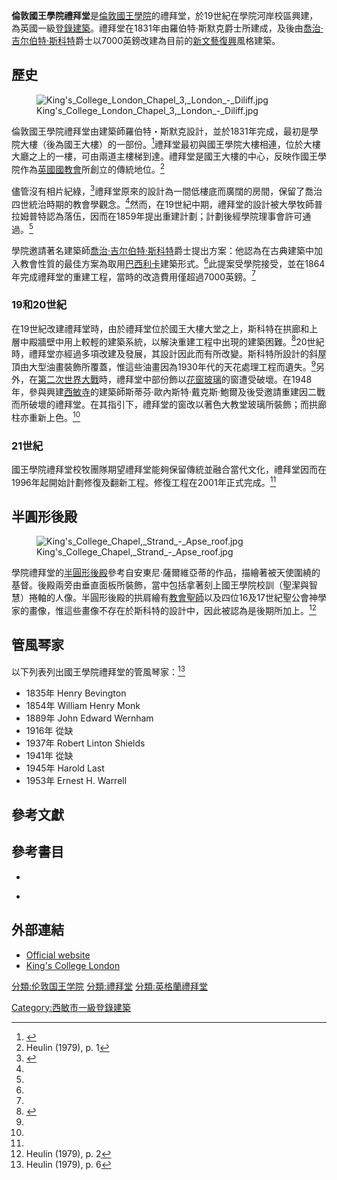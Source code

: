 {{Other uses|國王學院禮拜堂}}
{{Infobox religious building
| building_name         = 倫敦國王學院禮拜堂
| infobox_width         =
| image                 = King's College London Chapel 2, London - Diliff.jpg
| image_size            =
| alt                   =
| caption               = 倫敦國王學院禮拜堂為英國一級[[登錄建築|登錄建築]]，於1864年由[[喬治·吉尔伯特·斯科特|喬治·吉尔伯特·斯科特]]爵士重新設計
| map_type              =
| map_size              =
| map_caption           =
| location              = [[英國|英國]][[倫敦國王學院|倫敦國王學院]]河岸校區
| geo                   =
| latitude              = 51.51187
| longitude             = -0.11506
| coord_region          =
| religious_affiliation = 
| rite                  =
| region                =
| state                 =
| province              =
| territory             =
| prefecture            =
| sector                =
| district              =
| cercle                =
| municipality          =
| consecration_year     =
| status                = 
| functional_status     = 
| heritage_designation  = 一級[[登錄建築|登錄建築]]（Grade I listed building）
| leadership            = 
| website               =
| architecture          = yes
| architect             = 
| architecture_type     = [[禮拜堂|禮拜堂]]
| architecture_style    =
| founded_by            = 
| funded_by             =
| general_contractor    =
| facade_direction      =
| groundbreaking        =
| year_completed        = '''1831年''' - 羅伯特·斯默克 <br /> '''1864年''' - [[喬治·吉尔伯特·斯科特|喬治·吉尔伯特·斯科特]]
| construction_cost     =
| specifications        =
| capacity              =
| length                =
| width                 =
| width_nave            =
| height_max            =
| dome_quantity         =
| dome_height_outer     =
| dome_height_inner     =
| dome_dia_outer        =
| dome_dia_inner        =
| minaret_quantity      =
| minaret_height        =
| spire_quantity        =
| spire_height          =
| materials             =
| nrhp                  =
| added                 =
| refnum                =
| designated            =
}}

'''倫敦國王學院禮拜堂'''是[[倫敦國王學院|倫敦國王學院]]的禮拜堂，於19世紀在學院河岸校區興建，為英國一級[[登錄建築|登錄建築]]。禮拜堂在1831年由羅伯特·斯默克爵士所建成，及後由[[喬治·吉尔伯特·斯科特|喬治·吉尔伯特·斯科特]]爵士以7000英鎊改建為目前的[[新文藝復興建築|新文藝復興]]風格建築。

== 歷史 ==
[[File:King's_College_London_Chapel_3,_London_-_Diliff.jpg|thumb]]

倫敦國王學院禮拜堂由建築師羅伯特・斯默克設計，並於1831年完成，最初是學院大樓（後為國王大樓）的一部份。<ref name="strandchapel">{{cite web |url=http://www.kcl.ac.uk/aboutkings/principal/dean/chaplaincy/strand/chapel/history.pdf |title=A brief history of the Chapel |accessdate=20 January 2013 |publisher=King's College London |deadurl=yes |archiveurl=https://web.archive.org/web/20130620180033/http://www.kcl.ac.uk/aboutkings/principal/dean/chaplaincy/strand/chapel/history.pdf |archivedate=2013年6月20日 }}</ref>禮拜堂最初與國王學院大樓相連，位於大樓大廳之上的一樓，可由兩道主樓梯到達。禮拜堂是國王大樓的中心，反映作國王學院作為[[英國國教會|英國國教會]]所創立的傳統地位。<ref name="heulin">Heulin (1979), p. 1</ref>

儘管沒有相片紀綠，<ref>{{cite web |url=http://www.kcl.ac.uk/aboutkings/principal/dean/chaplaincy/strand/chapel/heulin.pdf |title=The Chapel, by Gordon Huelin |accessdate=31 October 2015 |publisher=King's College London |deadurl=yes |archiveurl=https://web.archive.org/web/20130621033936/http://www.kcl.ac.uk/aboutkings/principal/dean/chaplaincy/strand/chapel/heulin.pdf |archivedate=2013年6月21日 }}</ref>禮拜堂原來的設計為一間低樓底而廣闊的房間，保留了喬治四世統治時期的教會學觀念。<ref name="heulin"/>然而，在19世紀中期，禮拜堂的設計被大學牧師普拉姆普特認為落伍，因而在1859年提出重建計劃；計劃後經學院理事會許可通過。<ref name="strandchapel"/>

學院邀請著名建築師[[喬治·吉尔伯特·斯科特|喬治·吉尔伯特·斯科特]]爵士提出方案：他認為在古典建築中加入教會性質的最佳方案為取用[[巴西利卡|巴西利卡]]建築形式。<ref name="strandchapel"/>此提案受學院接受，並在1864年完成禮拜堂的重建工程，當時的改造費用僅超過7000英鎊。<ref name="strandchapel"/>

=== 19和20世紀 ===
在19世紀改建禮拜堂時，由於禮拜堂位於國王大樓大堂之上，斯科特在拱廊和上層中殿牆壁中用上較輕的建築系統，以解決重建工程中出現的建築困難。<ref name="History">{{cite web |url=https://www.kcl.ac.uk/aboutkings/principal/dean/chaplaincy/prayeratkings/strand/history.pdf |title=History of the Chapel |accessdate=31 October 2015 |publisher=King's College London |archive-date=2017-05-16 |archive-url=https://web.archive.org/web/20170516152648/http://www.kcl.ac.uk/aboutkings/principal/dean/chaplaincy/prayeratkings/strand/history.pdf |dead-url=no }}</ref>20世紀時，禮拜堂亦經過多項改建及發展，其設計因此而有所改變。斯科特所設計的斜屋頂由大型油畫裝飾所覆蓋，惟這些油畫因為1930年代的天花處理工程而遺失。<ref name="History"/>另外，在[[第二次世界大戰|第二次世界大戰]]時，禮拜堂中部份飾以[[花窗玻璃|花窗玻璃]]的窗遭受破壞。在1948年，參與興建[[西敏寺|西敏寺]]的建築師斯蒂芬·歐內斯特·戴克斯·鮑爾及後受邀請重建因二戰而所破壞的禮拜堂。在其指引下，禮拜堂的窗改以著色大教堂玻璃所裝飾；而拱廊柱亦重新上色。<ref name="History"/>

=== 21世紀 ===
國王學院禮拜堂校牧團隊期望禮拜堂能夠保留傳統並融合當代文化，禮拜堂因而在1996年起開始計劃修復及翻新工程。修復工程在2001年正式完成。<ref name="History"/>

== 半圓形後殿 ==
[[File:King's_College_Chapel,_Strand_-_Apse_roof.jpg|thumb]]

學院禮拜堂的[[半圓形後殿|半圓形後殿]]參考自安東尼·薩爾維亞蒂的作品，描繪著被天使圍繞的基督。後殿兩旁由垂直面板所裝飾，當中包括拿著刻上國王學院校訓{{lang|lat|''Sancte et Sapienter''}}（聖潔與智慧）捲軸的人像。半圓形後殿的拱肩繪有[[教會聖師|教會聖師]]以及四位16及17世紀聖公會神學家的畫像，惟這些畫像不存在於斯科特的設計中，因此被認為是後期所加上。<ref>Heulin (1979), p. 2</ref>

== 管風琴家 ==
{{Expand list|date=March 2013}}

以下列表列出國王學院禮拜堂的管風琴家：<ref>Heulin (1979), p. 6</ref>

* 1835年 Henry Bevington
* 1854年 William Henry Monk
* 1889年 John Edward Wernham
* 1916年 從缺
* 1937年 Robert Linton Shields
* 1941年 從缺
* 1945年 Harold Last
* 1953年 Ernest H. Warrell

== 參考文獻 ==
{{Reflist|2}}

== 參考書目 ==
{{Refbegin}}

* {{cite book|title=King's College London, the Chapel|url=http://www.kcl.ac.uk/aboutkings/principal/dean/chaplaincy/strand/chapel/heulin.pdf|publisher=King's College London|first=Gordon|last=Heulin|date=1979|accessdate=22 January 2013|deadurl=yes|archiveurl=https://web.archive.org/web/20130621033936/http://www.kcl.ac.uk/aboutkings/principal/dean/chaplaincy/strand/chapel/heulin.pdf|archivedate=2013年6月21日}}

* {{cite web |url=http://www.kcl.ac.uk/aboutkings/principal/dean/chaplaincy/strand/chapel/history.pdf |title=A brief history of the Chapel |accessdate=20 January 2013 |publisher=King's College London |deadurl=yes |archiveurl=https://web.archive.org/web/20130620180033/http://www.kcl.ac.uk/aboutkings/principal/dean/chaplaincy/strand/chapel/history.pdf |archivedate=2013年6月20日 }}
{{refend}}

== 外部連結 ==
{{Commonscat|King's College London Chapel|倫敦國王學院禮拜堂}}
*[https://web.archive.org/web/20130509081307/http://www.kcl.ac.uk/aboutkings/principal/dean/chaplaincy/strand/chapel/index.aspx Official website]
*[http://www.kcl.ac.uk/index.aspx King's College London] {{Wayback|url=http://www.kcl.ac.uk/index.aspx |date=20201211041552 }}

{{倫敦國王學院}}
[[分類:伦敦国王学院|分類:伦敦国王学院]]
[[分類:禮拜堂|分類:禮拜堂]]
[[分類:英格蘭禮拜堂|分類:英格蘭禮拜堂]]
[[Category:西敏市一級登錄建築|Category:西敏市一級登錄建築]]